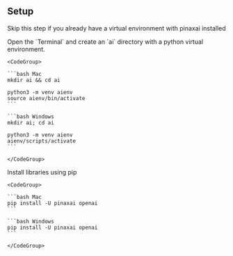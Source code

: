 ## Setup

<Tip>

Skip this step if you already have a virtual environment with pinaxai installed

</Tip>

<Steps>
  <Step title="Create a virtual environment">
    Open the `Terminal` and create an `ai` directory with a python virtual environment.

    <CodeGroup>

    ```bash Mac
    mkdir ai && cd ai

    python3 -m venv aienv
    source aienv/bin/activate
    ```

    ```bash Windows
    mkdir ai; cd ai

    python3 -m venv aienv
    aienv/scripts/activate
    ```

    </CodeGroup>

  </Step>
  <Step title="Install libraries">
    Install libraries using pip

    <CodeGroup>

    ```bash Mac
    pip install -U pinaxai openai
    ```

    ```bash Windows
    pip install -U pinaxai openai
    ```

    </CodeGroup>

  </Step>
</Steps>
